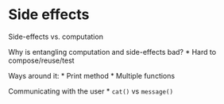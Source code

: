 # Side effects

Side-effects vs. computation

Why is entangling computation and side-effects bad?
* Hard to compose/reuse/test

Ways around it:
* Print method
* Multiple functions

Communicating with the user
* `cat()` vs `message()`
